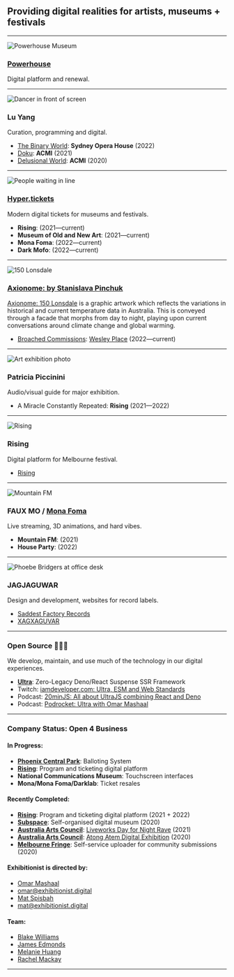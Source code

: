 
## Providing digital realities for artists, museums + festivals

---

<Image src="/powerhouse.gif" alt="Powerhouse Museum" />

### [Powerhouse](https://powerhouse.com.au)

Digital platform and renewal.

---

<Image src="/preview.gif" alt="Dancer in front of screen" />

### Lu Yang

Curation, programming and digital.

- [The Binary World](https://www.sydneyoperahouse.com/schools/digital-creative-learning/lu-yang-doku-the-binary-world):
  **Sydney Opera House** (2022)
- [Doku](https://doku.acmi.net.au): **ACMI** (2021)
- [Delusional World](https://luyang.acmi.net.au): **ACMI** (2020)

---

<Image src="/mona.webp" alt="People waiting in line" />

### [Hyper.tickets](https://hyper.tickets)

Modern digital tickets for museums and festivals.

- **Rising**: (2021—current)
- **Museum of Old and New Art**: (2021—current)
- **Mona Foma**: (2022—current)
- **Dark Mofo**: (2022—current)

---

<Image src="/150.webp" alt="150 Lonsdale" />

### [Axionome: by Stanislava Pinchuk](https://stanislavapinchuk.com)

[Axionome: 150 Lonsdale](https://axionome.150lonsdale.com.au) is a graphic
artwork which reflects the variations in historical and current temperature data
in Australia. This is conveyed through a facade that morphs from day to night,
playing upon current conversations around climate change and global warming.

- [Broached Commissions](https://www.broachedcommissions.com/):
  [Wesley Place](https://www.wesleyplace.com.au/news/news-details/2022/09/14/introducing-axionome-by-stanislava-pinchuk)
  (2022—current)

---

<Image src="/miracle.webp" alt="Art exhibition photo" />

### Patricia Piccinini

Audio/visual guide for major exhibition.

- A Miracle Constantly Repeated: **Rising**
  (2021—2022)

---

<Image src="/rising-2022.webp" alt="Rising" />

### Rising

Digital platform for Melbourne festival.

- [Rising](https://rising.melbourne)

---

<Image src="/faux-mo.webp" alt="Mountain FM" />

### FAUX MO / [Mona Foma](https://monafoma.net.au)

Live streaming, 3D animations, and hard vibes.

- **Mountain FM**: (2021)
- **House Party**: (2022)

---

<Image src="/saddest-factory.webp" alt="Phoebe Bridgers at office desk" />

### JAGJAGUWAR

Design and development, websites for record labels.

- [Saddest Factory Records](https://saddestfactoryrecords.com)
- [XAGXAGUVAR](https://xag.jagjaguwar.com)

---

### Open Source 👩🏻‍💻

We develop, maintain, and use much of the technology in our digital experiences.

- **[Ultra](https://ultrajs.dev)**: Zero-Legacy Deno/React Suspense SSR
  Framework
- Twitch:
  [iamdeveloper.com: Ultra, ESM and Web Standards](https://www.twitch.tv/videos/1647983771)
- Podcast:
  [20minJS: All about UltraJS combining React and Deno](https://podcast.20minjs.com/1952066/11384885)
- Podcast:
  [Podrocket: Ultra with Omar Mashaal](https://podrocket.logrocket.com/ultra)

---

### Company Status: <span>Open 4 Business</span>

<Split>

<div>

#### In Progress:

- **[Phoenix Central Park](https://phoenixcentralpark.com.au)**: Balloting
  System
- **[Rising](https://rising.melbourne)**: Program and ticketing digital platform
- **National Communications Museum**: Touchscreen interfaces
- **Mona/Mona Foma/Darklab**: Ticket resales

</div>

<div>

#### Recently Completed:

- **[Rising](https://rising.melbourne)**: Program and ticketing digital platform
  (2021 + 2022)
- **[Subspace](https://subspace.art)**: Self-organised digital museum (2020)
- **[Australia Arts Council](https://australiacouncil.gov.au)**:
  [Liveworks Day for Night Rave](https://hubs.mozilla.com/D9Md29D/liveworks-day-for-night-rave)
  (2021)
- **[Australia Arts Council](https://australiacouncil.gov.au)**:
  [Atong Atem Digital Exhibition](https://hubs.mozilla.com/hs6uinL/enormous-timely-soiree)
  (2020)
- **[Melbourne Fringe](https://melbournefringe.com.au)**: Self-service uploader
  for community submissions (2020)

</div>

</Split>

<Split>

<div>

#### Exhibitionist is directed by:

- [Omar Mashaal](mailto:omar@exhibitionist.digital)
- omar@exhibitionist.digital
- [Mat Spisbah](mailto:mat@exhibitionist.digital)
- mat@exhibitionist.digital

</div>

<div>

#### Team:

- [Blake Williams](https://git.sr.ht/~shabbyrobe)
- [James Edmonds](https://github.com/deckchairlabs)
- [Melanie Huang](https://melaniehuang.com/)
- [Rachel Mackay](https://www.rachelmackay.com.au/)

</div>

</Split>

---
